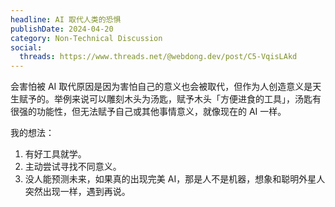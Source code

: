 ```yaml
---
headline: AI 取代人类的恐惧
publishDate: 2024-04-20
category: Non-Technical Discussion
social:
  threads: https://www.threads.net/@webdong.dev/post/C5-VqisLAkd
---
```


会害怕被 AI 取代原因是因为害怕自己的意义也会被取代，但作为人创造意义是天生赋予的。举例来说可以雕刻木头为汤匙，赋予木头「方便进食的工具」，汤匙有很强的功能性，但无法赋予自己或其他事情意义，就像现在的 AI 一样。

我的想法：

1. 有好工具就学。
2. 主动尝试寻找不同意义。
3. 没人能预测未来，如果真的出现完美 AI，那是人不是机器，想象和聪明外星人突然出现一样，遇到再说。
